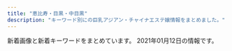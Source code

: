 ```yaml
---
title: "恵比寿・目黒・中目黒"
description: "キーワード別にの巨乳アジアン・チャイナエステ嬢情報をまとめました。"
---
```


新着画像と新着キーワードをまとめています。
2021年01月12日の情報です。

<DmmAffiliateIns />
<KeywordTable
  shops={
    [
    {
        "keywords": {
            "D": 5,
            "88": 1,
            "85": 1,
            "C": 1,
            "87": 4
        },
        "url": "http://nakamegurofun.com/",
        "name": "Flower \uff5e\u30d5\u30e9\u30ef\u30fc\uff5e",
        "station": "\u4e2d\u76ee\u9ed2\u99c5\u897f\u53e3",
        "img_links": [
            "http://nakamegurofun.com/images/shop/shop02.jpg",
            "http://nakamegurofun.com/files/002fa9d.jpg",
            "http://nakamegurofun.com/files/006-030964.jpg",
            "http://nakamegurofun.com/files/0034f22.jpg",
            "http://nakamegurofun.com/files/002-030964.jpg",
            "http://nakamegurofun.com/files/0070964.jpg",
            "http://nakamegurofun.com/files/0054f22.jpg",
            "http://nakamegurofun.com/files/007-020964.jpg",
            "http://nakamegurofun.com/files/005fa9d.jpg",
            "http://nakamegurofun.com/files/002-020964.jpg",
            "http://nakamegurofun.com/files/005-020964.jpg",
            "http://nakamegurofun.com/files/006fa9d.jpg",
            "http://nakamegurofun.com/images/s3.jpg",
            "http://nakamegurofun.com/images/zi_massage.png",
            "http://nakamegurofun.com/files/005-030964.jpg",
            "http://nakamegurofun.com/images/s5.jpg",
            "http://nakamegurofun.com/images/infotiao1.jpg",
            "http://nakamegurofun.com/images/shop/shop03.jpg",
            "http://nakamegurofun.com/files/003-020964.jpg",
            "http://nakamegurofun.com/images/main_top.png",
            "http://nakamegurofun.com/files/007fa9d.jpg",
            "http://nakamegurofun.com/files/0050964.jpg",
            "http://nakamegurofun.com/images/shop/shop01.jpg",
            "http://nakamegurofun.com/images/s2.jpg",
            "http://nakamegurofun.com/images/tel.png",
            "http://nakamegurofun.com/images/shop/shop04.jpg",
            "http://nakamegurofun.com/files/0074f22.jpg",
            "http://nakamegurofun.com/files/003-030964.jpg",
            "http://nakamegurofun.com/files/008-030964.jpg",
            "http://nakamegurofun.com/files/0024f22.jpg",
            "http://nakamegurofun.com/images/service91a6.png",
            "http://nakamegurofun.com/images/s1.jpg",
            "http://nakamegurofun.com/files/0030964.jpg",
            "http://nakamegurofun.com/images/zi_staff.png",
            "http://nakamegurofun.com/images/xian.png",
            "http://nakamegurofun.com/files/003fa9d.jpg",
            "http://nakamegurofun.com/files/007-030964.jpg",
            "http://nakamegurofun.com/files/0020964.jpg",
            "http://nakamegurofun.com/images/main_bottom.png",
            "http://nakamegurofun.com/images/s4.jpg",
            "http://nakamegurofun.com/files/0060964.jpg",
            "http://nakamegurofun.com/files/0084f22.jpg",
            "http://nakamegurofun.com/files/008fa9d.jpg",
            "http://nakamegurofun.com/files/008-020964.jpg",
            "http://nakamegurofun.com/files/006-020964.jpg",
            "http://nakamegurofun.com/files/0080964.jpg",
            "http://nakamegurofun.com/files/0064f22.jpg"
        ]
    },
    {
        "station": "JR\u76ee\u9ed2\u99c5\u6771\u53e3",
        "name": "Angel-\u30a8\u30f3\u30b8\u30a7\u30eb-",
        "img_links": [
            "http://angel.jpn.cm/photos/sites/3/2019/12/2019122718552430.jpg",
            "http://angel.jpn.cm/photos/sites/3/2016/08/staff28a.jpg",
            "http://angel.jpn.cm/photos/sites/3/2018/06/2018062105525655.jpg",
            "http://angel.jpn.cm/photos/sites/3/2016/08/staff8.jpg",
            "http://angel.jpn.cm/images/room2.jpg",
            "http://angel.jpn.cm/photos/sites/3/2017/03/2.jpg",
            "http://angel.jpn.cm/images/girl-z1.jpg",
            "http://angel.jpn.cm/photos/sites/3/2017/04/1.jpg",
            "http://angel.jpn.cm/images/room5.jpg",
            "http://angel.jpn.cm/photos/sites/3/2016/08/staff38.jpg",
            "http://angel.jpn.cm/photos/sites/3/2016/08/staff24.jpg",
            "http://angel.jpn.cm/photos/sites/3/2016/08/staff3.jpg",
            "http://angel.jpn.cm/photos/sites/3/2016/08/staff29a.jpg",
            "http://angel.jpn.cm/photos/sites/3/2016/08/staff37.jpg",
            "http://angel.jpn.cm/photos/sites/3/2016/08/staff7a.jpg",
            "http://angel.jpn.cm/photos/sites/3/2016/09/staff40a.jpg",
            "http://angel.jpn.cm/photos/sites/3/2017/01/1.jpg",
            "http://cdn.dino-es.com/images/logo/150x40DinoEs.png",
            "http://angel.jpn.cm/images/top01.jpg",
            "http://angel.jpn.cm/photos/sites/3/2020/09/2020092511154515.jpg",
            "http://angel.jpn.cm/images/girl-z2.jpg",
            "http://angel.jpn.cm/images/s_staff.png",
            "http://angel.jpn.cm/images/info.jpg",
            "http://angel.jpn.cm/images/s_link.png",
            "http://angel.jpn.cm/photos/sites/3/2019/06/2019060510404179.jpg",
            "http://angel.jpn.cm/photos/sites/3/2016/08/staff29.jpg",
            "http://angel.jpn.cm/photos/sites/3/2016/08/staff4.jpg",
            "http://angel.jpn.cm/photos/sites/3/2016/08/staff14.jpg",
            "http://angel.jpn.cm/photos/sites/3/2016/08/staff22.jpg",
            "http://angel.jpn.cm/photos/sites/3/2016/08/staff35.jpg",
            "http://angel.jpn.cm/images/top02.jpg",
            "http://angel.jpn.cm/photos/sites/3/2016/09/staff40.jpg",
            "http://angel.jpn.cm/images/s_news.png",
            "http://angel.jpn.cm/photos/sites/3/2016/08/staff21.jpg",
            "http://angel.jpn.cm/photos/sites/3/2016/08/staff23.jpg",
            "http://angel.jpn.cm/photos/sites/3/2017/12/201712270537317.jpg",
            "http://angel.jpn.cm/photos/sites/3/2016/08/staff2.jpg",
            "http://angel.jpn.cm/photos/sites/3/2016/08/staff23a.jpg",
            "http://angel.jpn.cm/photos/sites/3/2016/08/staff21a.jpg",
            "http://angel.jpn.cm/images/room1.jpg",
            "http://angel.jpn.cm/photos/sites/3/2016/08/staff39.jpg",
            "http://angel.jpn.cm/photos/sites/3/2016/08/staff37a.jpg",
            "http://angel.jpn.cm/photos/sites/3/2018/11/201811011331167.jpg",
            "http://angel.jpn.cm/photos/sites/3/2018/09/2018091001155585.jpg",
            "http://angel.jpn.cm/photos/sites/3/2018/06/2018061505064271.jpg",
            "http://angel.jpn.cm/photos/sites/3/2016/08/staff5.jpg",
            "http://angel.jpn.cm/photos/sites/3/2019/07/2019071016030711.jpg",
            "http://angel.jpn.cm/photos/sites/3/2016/08/staff22a.jpg",
            "http://angel.jpn.cm/photos/sites/3/2016/08/staff36h.jpg",
            "http://angel.jpn.cm/photos/sites/3/2019/12/2019122718552413.jpg",
            "http://angel.jpn.cm/photos/sites/3/2016/08/staff7.jpg",
            "http://angel.jpn.cm/photos/sites/3/2016/08/staff36g.jpg",
            "http://angel.jpn.cm/photos/sites/3/2016/08/staff28.jpg",
            "http://angel.jpn.cm/photos/sites/3/2016/10/staff41.jpg",
            "http://angel.jpn.cm/photos/sites/3/2016/08/staff24a.jpg",
            "http://angel.jpn.cm/images/room6.jpg",
            "http://angel.jpn.cm/photos/sites/3/2016/08/staff39a.jpg",
            "http://angel.jpn.cm/images/s_mobile.png",
            "http://angel.jpn.cm/photos/sites/3/2016/10/staff01.jpg",
            "http://angel.jpn.cm/images/nbj3.jpg",
            "http://angel.jpn.cm/photos/sites/3/2019/12/2019122718552333.jpg",
            "http://angel.jpn.cm/photos/sites/3/2019/06/201906051042276.jpg",
            "http://angel.jpn.cm/photos/sites/3/2018/06/2018061505064251.jpg",
            "http://angel.jpn.cm/photos/sites/3/2017/11/2017112010234266.jpg",
            "http://angel.jpn.cm/photos/sites/3/2016/08/staff4a.jpg",
            "http://angel.jpn.cm/photos/sites/3/2019/11/201911181407260.jpg",
            "http://angel.jpn.cm/images/room4.jpg",
            "http://angel.jpn.cm/photos/sites/3/2017/05/8.jpg",
            "http://angel.jpn.cm/photos/sites/3/2016/08/staff25.jpg",
            "http://angel.jpn.cm/photos/sites/3/2020/06/2020061515170635.jpg",
            "http://angel.jpn.cm/photos/sites/3/2018/06/2018061601280885.jpg",
            "http://angel.jpn.cm/images/mobile.jpg",
            "http://angel.jpn.cm/photos/sites/3/2017/11/201711280608539.jpg",
            "http://angel.jpn.cm/photos/sites/3/2019/10/2019100910242499.jpg",
            "http://angel.jpn.cm/photos/sites/3/2016/09/72670992207769698.jpg",
            "http://angel.jpn.cm/images/s_pick.png",
            "http://angel.jpn.cm/photos/sites/3/2016/08/staff11.jpg",
            "http://angel.jpn.cm/photos/sites/3/2017/12/2017122705371661.jpg",
            "http://angel.jpn.cm/photos/sites/3/2019/07/2019071213431954.jpg",
            "http://angel.jpn.cm/photos/sites/3/2019/11/2019111814073465.jpg",
            "http://angel.jpn.cm/images/room7.jpg",
            "http://angel.jpn.cm/images/room3.jpg"
        ],
        "keywords": {
            "88": 1,
            "85": 5,
            "C": 40,
            "F": 1,
            "E": 3,
            "86": 10,
            "84": 2,
            "87": 3,
            "89": 3,
            "D": 28
        },
        "url": "http://angel.jpn.cm/"
    },
    {
        "img_links": [
            "http://fiji-resort.ests.jp/photos/sites/30/2019/11/2019110909384037.jpg",
            "http://fiji-resort.ests.jp/images/access06.jpg",
            "http://fiji-resort.ests.jp/images/s_link.png",
            "http://fiji-resort.ests.jp/images/access04.jpg",
            "http://fiji-resort.ests.jp/photos/sites/30/2019/09/2019092914334514.jpg",
            "http://fiji-resort.ests.jp/images/top.png",
            "http://fiji-resort.ests.jp/photos/sites/30/2020/02/2020022116402274.jpg",
            "http://fiji-resort.ests.jp/images/access02.jpg",
            "http://fiji-resort.ests.jp/photos/sites/30/2019/05/2019050215480157.jpg",
            "http://fiji-resort.ests.jp/photos/sites/30/2019/03/2019031518525662.jpg",
            "http://fiji-resort.ests.jp/photos/sites/30/2018/11/2018110510493920.jpg",
            "http://fiji-resort.ests.jp/images/line.png",
            "http://fiji-resort.ests.jp/photos/sites/30/2019/12/2019121110440091.jpg",
            "http://fiji-resort.ests.jp/photos/sites/30/2018/06/2018061511340989.jpg",
            "http://fiji-resort.ests.jp/images/s_staff.png",
            "http://fiji-resort.ests.jp/photos/sites/30/2019/03/2019033011081995.jpg",
            "http://fiji-resort.ests.jp/images/access01.jpg",
            "http://fiji-resort.ests.jp/photos/sites/30/2019/04/2019042017525677.jpg",
            "http://fiji-resort.ests.jp/photos/sites/30/2019/03/2019033011105316.jpg",
            "http://fiji-resort.ests.jp/images/access03.jpg",
            "http://fiji-resort.ests.jp/images/topics_bj3.png",
            "http://fiji-resort.ests.jp/photos/sites/30/2019/05/2019050215480138.jpg",
            "http://fiji-resort.ests.jp/photos/sites/30/2018/09/2018091301234543.jpg",
            "http://fiji-resort.ests.jp/photos/sites/30/2018/11/2018110510493422.jpg",
            "http://fiji-resort.ests.jp/photos/sites/30/2019/05/2019050215480292.jpg",
            "http://fiji-resort.ests.jp/images/s_topics.png",
            "http://fiji-resort.ests.jp/images/access05.jpg",
            "http://fiji-resort.ests.jp/images/mobile.png",
            "http://fiji-resort.ests.jp/images/end.png",
            "http://fiji-resort.ests.jp/photos/sites/30/2018/09/2018091916161390.jpg",
            "http://fiji-resort.ests.jp/photos/sites/30/2019/06/2019060610451514.jpg",
            "http://fiji-resort.ests.jp/photos/sites/30/2019/06/2019061411123068.jpg"
        ],
        "name": "\u30d5\u30a3\u30b8\u30fc\u30ea\u30be\u30fc\u30c8",
        "url": "http://fiji-resort.ests.jp/",
        "keywords": {
            "E": 57,
            "82": 18,
            "D": 141,
            "85": 123,
            "87": 78,
            "86": 60,
            "83": 39,
            "C": 138,
            "89": 18
        },
        "station": "\u4e2d\u76ee\u9ed2\u99c5\u897f\u53e3"
    },
    {
        "img_links": [
            "http://onlyone.tyo.cm/photos/sites/5/2019/07/2019071716092046.jpg",
            "http://onlyone.tyo.cm/photos/sites/5/2019/11/2019110105152849.jpg",
            "http://onlyone.tyo.cm/images/s_link.png",
            "http://onlyone.tyo.cm/photos/sites/5/2019/07/201907171609201.jpg",
            "http://onlyone.tyo.cm/images/acc2.jpg",
            "http://onlyone.tyo.cm/images/s_staff.png",
            "http://onlyone.tyo.cm/photos/sites/5/2020/09/2020092218541894.jpg",
            "http://onlyone.tyo.cm/images/room3.jpg",
            "http://onlyone.tyo.cm/photos/sites/5/2020/01/2020011412572423.jpg",
            "http://onlyone.tyo.cm/photos/sites/5/2019/12/2019120510353312.jpg",
            "http://onlyone.tyo.cm/photos/sites/5/2018/08/2018082407542866.jpg",
            "http://onlyone.tyo.cm/photos/sites/5/2020/06/2020060815500896.jpg",
            "http://onlyone.tyo.cm/images/line.jpg",
            "http://onlyone.tyo.cm/photos/sites/5/2017/11/2017112708111797.jpg",
            "http://onlyone.tyo.cm/photos/sites/5/2018/10/201810181432433.jpg",
            "http://onlyone.tyo.cm/photos/sites/5/2020/05/2020051419324761.jpg",
            "http://onlyone.tyo.cm/photos/sites/5/2020/07/2020070217061815.jpg",
            "http://onlyone.tyo.cm/photos/sites/5/2020/09/2020092510523998.jpg",
            "http://onlyone.tyo.cm/photos/sites/5/2020/09/2020092617301564.jpg",
            "http://onlyone.tyo.cm/photos/sites/5/2019/07/2019070711031982.jpg",
            "http://onlyone.tyo.cm/photos/sites/5/2020/02/2020022610121615.jpg",
            "http://onlyone.tyo.cm/photos/sites/5/2018/03/2018031607430562.jpg",
            "http://onlyone.tyo.cm/photos/sites/5/2019/11/2019112117013754.jpg",
            "http://onlyone.tyo.cm/images/top.png",
            "http://onlyone.tyo.cm/photos/sites/5/2018/07/2018071709241386.jpg",
            "http://onlyone.tyo.cm/photos/sites/5/2019/12/2019121715483135.jpg",
            "http://onlyone.tyo.cm/photos/sites/5/2018/09/2018092710191274.jpg",
            "http://onlyone.tyo.cm/photos/sites/5/2019/07/2019070616424775.jpg",
            "http://onlyone.tyo.cm/images/acc1.jpg",
            "http://onlyone.tyo.cm/images/room4.jpg",
            "http://onlyone.tyo.cm/photos/sites/5/2020/09/2020092510523723.jpg",
            "http://onlyone.tyo.cm/images/room1.jpg",
            "http://onlyone.tyo.cm/photos/sites/5/2020/09/2020090210405221.jpg",
            "http://onlyone.tyo.cm/photos/sites/5/2018/06/2018062904050630.jpg",
            "http://onlyone.tyo.cm/photos/sites/5/2020/03/2020031716151746.jpg",
            "http://onlyone.tyo.cm/photos/sites/5/2019/05/2019050915292562.jpg",
            "http://onlyone.tyo.cm/photos/sites/5/2019/11/2019110105153240.jpg",
            "http://onlyone.tyo.cm/photos/sites/5/2019/02/2019022310334774.jpg",
            "http://onlyone.tyo.cm/photos/sites/5/2018/11/2018110713255310.jpg",
            "http://onlyone.tyo.cm/images/acc4.jpg",
            "http://onlyone.tyo.cm/photos/sites/5/2019/08/2019080815010066.jpg",
            "http://onlyone.tyo.cm/images/new.jpg",
            "http://onlyone.tyo.cm/photos/sites/5/2020/01/2020011413500417.jpg",
            "http://onlyone.tyo.cm/photos/sites/5/2019/01/2019011814353078.jpg",
            "http://onlyone.tyo.cm/photos/sites/5/2020/01/2020011413501066.jpg",
            "http://onlyone.tyo.cm/photos/sites/5/2019/08/2019082610481667.jpg",
            "http://onlyone.tyo.cm/photos/sites/5/2020/07/2020070215334437.jpg",
            "http://onlyone.tyo.cm/photos/sites/5/2019/06/2019060510384975.jpg",
            "http://onlyone.tyo.cm/photos/sites/5/2019/06/2019060510472559.jpg",
            "http://onlyone.tyo.cm/photos/sites/5/2019/05/2019052911352557.jpg",
            "http://onlyone.tyo.cm/photos/sites/5/2020/09/2020092510524025.jpg",
            "http://onlyone.tyo.cm/photos/sites/5/2018/11/2018112110301745.jpg",
            "http://onlyone.tyo.cm/photos/sites/5/2019/03/2019030418403098.jpg",
            "http://onlyone.tyo.cm/images/room2.jpg",
            "http://onlyone.tyo.cm/photos/sites/5/2019/01/2019013017371133.jpg",
            "http://onlyone.tyo.cm/photos/sites/5/2018/08/2018080308152252.jpg",
            "http://onlyone.tyo.cm/images/acc3.jpg",
            "http://onlyone.tyo.cm/photos/sites/5/2019/02/2019022310345266.jpg"
        ],
        "station": "JR\u76ee\u9ed2\u99c5\u897f\u53e3",
        "url": "http://onlyone.tyo.cm/",
        "keywords": {
            "88": 3,
            "84": 1,
            "E": 2,
            "87": 6,
            "F": 1,
            "D": 26,
            "86": 12,
            "85": 7,
            "C": 4,
            "83": 2
        },
        "name": "OnlyOne"
    },
    {
        "url": "http://relacute.tyo.cm/",
        "keywords": {
            "C": 25,
            "87": 1,
            "D": 9
        },
        "station": "JR\u76ee\u9ed2\u99c5\u6771\u53e3",
        "img_links": [
            "http://relacute.tyo.cm/photos/sites/42/2016/11/staff7.jpg",
            "http://relacute.tyo.cm/images/link1.jpg",
            "http://relacute.tyo.cm/images/mobile.png",
            "http://relacute.tyo.cm/images/newface1.jpg",
            "http://relacute.tyo.cm/photos/sites/42/2019/02/2019021216200689.jpg",
            "http://relacute.tyo.cm/photos/sites/42/2017/04/411443062809353899.jpg",
            "http://relacute.tyo.cm/images/staff01.jpg",
            "http://relacute.tyo.cm/images/top1.jpg",
            "http://relacute.tyo.cm/photos/sites/42/2016/11/staff1.jpg",
            "http://relacute.tyo.cm/photos/sites/42/2016/11/5.jpg",
            "http://relacute.tyo.cm/images/top.jpg",
            "http://relacute.tyo.cm/photos/sites/42/2017/06/18.jpg",
            "http://relacute.tyo.cm/photos/sites/42/2016/11/staff6.jpg",
            "http://relacute.tyo.cm/images/s_news.jpg",
            "http://relacute.tyo.cm/photos/sites/42/2019/02/201902121620011.jpg",
            "http://relacute.tyo.cm/photos/sites/42/2017/04/2.jpg",
            "http://relacute.tyo.cm/images/girl-z1.jpg",
            "http://relacute.tyo.cm/images/girl-z2.jpg",
            "http://relacute.tyo.cm/photos/sites/42/2017/05/16.jpg"
        ],
        "name": "RelaCute \u30ea\u30e9\u30ad\u30e5\u30fc\u30c8"
    },
    {
        "img_links": [
            "http://kaizokusen.jpn.mn/photos/sites/31/2020/03/2020031402334084.jpg",
            "http://kaizokusen.jpn.mn/photos/sites/31/2019/06/2019060402255852.jpg",
            "http://kaizokusen.jpn.mn/photos/sites/31/2019/12/2019121904244431.jpg",
            "http://kaizokusen.jpn.mn/photos/sites/31/2019/02/2019021410470448.jpg",
            "http://kaizokusen.jpn.mn/photos/sites/31/2019/02/2019022801560094.jpg",
            "http://kaizokusen.jpn.mn/photos/sites/31/2020/02/202002070127147.jpg",
            "http://kaizokusen.jpn.mn/photos/sites/31/2019/03/2019032710574970.jpg",
            "http://kaizokusen.jpn.mn/images/end.png",
            "http://kaizokusen.jpn.mn/photos/sites/31/2020/08/2020082411195272.jpg",
            "http://kaizokusen.jpn.mn/images/headline.jpg",
            "http://kaizokusen.jpn.mn/images/news_bj1.jpg",
            "http://kaizokusen.jpn.mn/photos/sites/31/2020/06/2020060409294464.jpg",
            "http://kaizokusen.jpn.mn/photos/sites/31/2019/05/2019051702252726.jpg",
            "http://kaizokusen.jpn.mn/photos/sites/31/2020/03/2020030801205388.jpg",
            "http://kaizokusen.jpn.mn/photos/sites/31/2019/11/2019112102290816.jpg",
            "http://kaizokusen.jpn.mn/photos/sites/31/2019/12/201912200917482.jpg",
            "http://kaizokusen.jpn.mn/photos/sites/31/2020/02/2020022107354732.jpg",
            "http://kaizokusen.jpn.mn/photos/sites/31/2019/04/2019040301572848.jpg",
            "http://kaizokusen.jpn.mn/images/mobile.jpg",
            "http://kaizokusen.jpn.mn/photos/sites/31/2019/11/2019111410352979.jpg",
            "http://kaizokusen.jpn.mn/images/news03.jpg",
            "http://kaizokusen.jpn.mn/photos/sites/31/2019/01/2019012803255272.jpg",
            "http://kaizokusen.jpn.mn/photos/sites/31/2019/06/2019060402255271.jpg",
            "http://kaizokusen.jpn.mn/images/s_news.jpg",
            "http://kaizokusen.jpn.mn/photos/sites/31/2020/01/2020011609085443.jpg",
            "http://kaizokusen.jpn.mn/photos/sites/31/2020/06/2020061302013959.jpg",
            "http://kaizokusen.jpn.mn/photos/sites/31/2019/12/2019122806012497.jpg",
            "http://kaizokusen.jpn.mn/photos/sites/31/2019/01/201901130238317.jpg",
            "http://kaizokusen.jpn.mn/photos/sites/31/2020/12/2020120801390122.jpg",
            "http://kaizokusen.jpn.mn/photos/sites/31/2019/03/2019032601332117.jpg",
            "http://kaizokusen.jpn.mn/photos/sites/31/2019/01/2019010309225534.jpg",
            "http://kaizokusen.jpn.mn/photos/sites/31/2020/06/2020062208015349.jpg",
            "http://kaizokusen.jpn.mn/images/top.jpg",
            "http://kaizokusen.jpn.mn/photos/sites/31/2018/12/2018122706404758.jpg",
            "http://kaizokusen.jpn.mn/images/s_pick.png",
            "http://kaizokusen.jpn.mn/photos/sites/31/2019/06/2019061406003081.jpg",
            "http://kaizokusen.jpn.mn/photos/sites/31/2020/05/2020051510144982.jpg",
            "http://kaizokusen.jpn.mn/photos/sites/31/2019/09/2019092905302643.jpg",
            "http://kaizokusen.jpn.mn/images/news_bj3.jpg",
            "http://kaizokusen.jpn.mn/photos/sites/31/2020/08/2020080301195061.jpg",
            "http://kaizokusen.jpn.mn/photos/sites/31/2020/04/2020042207290081.jpg",
            "http://kaizokusen.jpn.mn/photos/sites/31/2020/01/2020010602051995.jpg",
            "http://kaizokusen.jpn.mn/photos/sites/31/2019/11/2019111401215721.jpg",
            "http://kaizokusen.jpn.mn/photos/sites/31/2019/09/2019091102140786.jpg",
            "http://kaizokusen.jpn.mn/images/s_contact.jpg",
            "http://kaizokusen.jpn.mn/images/news04.jpg",
            "http://kaizokusen.jpn.mn/photos/sites/31/2018/12/2018121710580889.jpg",
            "http://kaizokusen.jpn.mn/photos/sites/31/2018/07/2018070912312985.jpg",
            "http://kaizokusen.jpn.mn/images/s_staff.png",
            "http://kaizokusen.jpn.mn/photos/sites/31/2020/06/2020061305220545.jpg",
            "http://kaizokusen.jpn.mn/images/s_link.png",
            "http://kaizokusen.jpn.mn/photos/sites/31/2020/11/2020112103070699.jpg"
        ],
        "name": "\u6d77\u8cca\u8239",
        "url": "http://kaizokusen.jpn.mn/",
        "keywords": {
            "87": 34,
            "85": 27,
            "88": 10,
            "D": 72,
            "86": 24,
            "C": 45,
            "83": 8,
            "E": 29,
            "84": 2
        },
        "station": "\u4e2d\u76ee\u9ed2\u99c5\u5357\u6539\u672d\u897f\u53e3"
    },
    {
        "keywords": {
            "86": 10,
            "93": 1,
            "F": 1,
            "C": 7,
            "E": 3,
            "D": 21,
            "87": 4,
            "83": 7,
            "82": 2,
            "89": 1,
            "G": 1,
            "85": 8
        },
        "name": "Victoria\u30fb\u30d3\u30af\u30c8\u30ea\u30a2",
        "url": "http://victoria.tyo.cm/",
        "img_links": [
            "http://victoria.tyo.cm/photos/sites/13/2020/02/2020021307433041.jpg",
            "http://victoria.tyo.cm/photos/sites/13/2019/07/2019070206503156.jpg",
            "http://victoria.tyo.cm/photos/sites/13/2019/01/2019011103510521.jpg",
            "http://victoria.tyo.cm/photos/sites/13/2019/10/2019100904083557.jpg",
            "http://victoria.tyo.cm/photos/sites/13/2018/12/2018122701570616.jpg",
            "http://victoria.tyo.cm/images/pick.jpg",
            "http://victoria.tyo.cm/photos/sites/13/2019/01/2019010506293526.jpg",
            "http://victoria.tyo.cm/photos/sites/13/2019/06/2019061005275095.jpg",
            "https://www.a-side.com/ad/koko/include/banner/koko_125x125.png",
            "http://victoria.tyo.cm/photos/sites/13/2019/12/2019120106181894.jpg",
            "http://victoria.tyo.cm/photos/sites/13/2019/02/2019021206543056.jpg",
            "http://victoria.tyo.cm/photos/sites/13/2018/12/2018121502493847.jpg",
            "http://victoria.tyo.cm/photos/sites/13/2020/03/2020031904101259.jpg",
            "http://victoria.tyo.cm/photos/sites/13/2019/04/2019041807165826.jpg",
            "http://victoria.tyo.cm/images/room3.jpg",
            "http://victoria.tyo.cm/images/news.jpg",
            "http://victoria.tyo.cm/photos/sites/13/2020/01/2020012005552622.jpg",
            "http://victoria.tyo.cm/photos/sites/13/2020/01/2020012005552181.jpg",
            "http://victoria.tyo.cm/photos/sites/13/2018/12/2018122904422525.jpg",
            "http://victoria.tyo.cm/photos/sites/13/2019/12/2019120904521737.jpg",
            "http://victoria.tyo.cm/photos/sites/13/2020/01/2020011104241542.jpg",
            "http://victoria.tyo.cm/images/room4.jpg",
            "http://victoria.tyo.cm/photos/sites/13/2019/12/2019120904521188.jpg",
            "http://victoria.tyo.cm/photos/sites/13/2018/12/2018122701570643.jpg",
            "http://victoria.tyo.cm/photos/sites/13/2018/12/2018121502493814.jpg",
            "http://victoria.tyo.cm/photos/sites/13/2018/12/2018121502493879.jpg",
            "http://victoria.tyo.cm/photos/sites/13/2019/02/2019021407162693.jpg",
            "http://victoria.tyo.cm/photos/sites/13/2020/01/2020011205500461.jpg",
            "http://victoria.tyo.cm/images/top.jpg",
            "http://victoria.tyo.cm/photos/sites/13/2020/10/2020100803550565.jpg",
            "http://victoria.tyo.cm/photos/sites/13/2020/02/2020020104570910.jpg",
            "http://victoria.tyo.cm/images/s_staff.png",
            "http://victoria.tyo.cm/photos/sites/13/2019/01/2019012509534353.jpg",
            "http://victoria.tyo.cm/images/face.jpg",
            "http://victoria.tyo.cm/photos/sites/13/2019/10/2019100904082968.jpg",
            "http://victoria.tyo.cm/photos/sites/13/2019/08/2019080607062415.jpg",
            "http://victoria.tyo.cm/images/room2.jpg",
            "http://victoria.tyo.cm/images/room1.jpg",
            "http://victoria.tyo.cm/photos/sites/13/2019/10/2019101403232834.jpg",
            "http://victoria.tyo.cm/photos/sites/13/2019/12/2019120406433710.jpg",
            "http://victoria.tyo.cm/photos/sites/13/2019/04/2019040304024424.jpg",
            "http://victoria.tyo.cm/photos/sites/13/2018/12/2018121502493953.jpg",
            "http://victoria.tyo.cm/photos/sites/13/2019/01/2019012108071242.jpg",
            "http://victoria.tyo.cm/photos/sites/13/2020/02/202002030340133.jpg",
            "http://victoria.tyo.cm/photos/sites/13/2019/05/201905100639429.jpg",
            "http://victoria.tyo.cm/photos/sites/13/2018/12/2018122904411765.jpg",
            "http://victoria.tyo.cm/photos/sites/13/2019/01/2019012509505197.jpg",
            "http://victoria.tyo.cm/images/mobile.jpg",
            "http://victoria.tyo.cm/photos/sites/13/2019/02/2019022703022355.jpg",
            "http://victoria.tyo.cm/photos/sites/13/2019/01/2019010506292922.jpg"
        ],
        "station": "JR\u76ee\u9ed2\u99c5\u6771\u53e3"
    },
    {
        "name": "\u30cb\u30e3\u30fc\u30cb\u30e3\u30fc",
        "keywords": {},
        "img_links": [
            "http://www.ourstarts.site/templets/default/images/t2.jpg",
            "http://www.ourstarts.site/templets/default/picture/close.png",
            "http://www.ourstarts.site/templets/default/images/t3.jpg",
            "http://www.ourstarts.site/uploads/180917/1-1P91G6122J28.jpg",
            "http://www.ourstarts.site/uploads/200729/1-200H9140K5J4.jpg",
            "http://www.ourstarts.site/templets/default/picture/staff.png",
            "http://www.ourstarts.site/templets/default/picture/head_tell.png",
            "http://www.ourstarts.site/templets/default/picture/right.png",
            "http://www.ourstarts.site/templets/default/picture/tel_contact.png",
            "http://www.ourstarts.site/templets/default/picture/news.png",
            "http://www.ourstarts.site/uploads/allimg/200729/1-200H9141213.jpg",
            "http://www.ourstarts.site/uploads/allimg/200729/1-200H9141912.jpg",
            "http://www.ourstarts.site/templets/default/images/t1.jpg",
            "http://www.ourstarts.site/templets/default/picture/timg (1).png",
            "http://www.ourstarts.site/uploads/200729/1-200H9141612609.jpg",
            "http://www.ourstarts.site/uploads/allimg/200729/1-200H9141229.jpg",
            "http://www.ourstarts.site/templets/default/picture/foot_tel.png",
            "http://www.ourstarts.site/uploads/200729/1-200H9140Q13E.jpg"
        ],
        "url": "http://www.ourstarts.site/",
        "station": "JR\u6075\u6bd4\u5bff\u99c5\u897f\u53e3"
    },
    {
        "station": "JR\u76ee\u9ed2\u99c5\u6771\u53e3",
        "img_links": [
            "http://meguro-babel.com/girl/15.jpg",
            "http://meguro-babel.com/girl/7.jpg",
            "http://meguro-babel.com/topics/img/142-1.jpg",
            "http://meguro-babel.com/girl/5.jpg",
            "http://meguro-babel.com/girl/3.jpg",
            "http://meguro-babel.com/girl/21.jpg",
            "http://meguro-babel.com/images/qr.jpg",
            "http://meguro-babel.com/images/img_1.jpg",
            "http://meguro-babel.com/girl/9.jpg",
            "http://meguro-babel.com/girl/10.jpg",
            "http://meguro-babel.com/girl/8.jpg",
            "http://meguro-babel.com/girl/1.jpg",
            "http://meguro-babel.com/topics/img/150-1.jpg",
            "http://meguro-babel.com/images/room/photo03.jpg",
            "http://meguro-babel.com/girl/24.jpg",
            "http://meguro-babel.com/images/room/photo02.jpg",
            "http://meguro-babel.com/girl/6.jpg",
            "http://meguro-babel.com/topics/img/146-1.jpg",
            "http://meguro-babel.com/girl/19.jpg",
            "http://meguro-babel.com/girl/11.jpg",
            "http://meguro-babel.com/topics/img/149-1.jpg",
            "http://meguro-babel.com/images/room/photo04.jpg",
            "http://meguro-babel.com/girl/4.jpg",
            "http://meguro-babel.com/images/room/photo01.jpg",
            "http://meguro-babel.com/topics/img/145-1.jpg",
            "http://meguro-babel.com/topics/img/129-1.jpg",
            "http://meguro-babel.com/images/topimg4.jpg"
        ],
        "keywords": {},
        "name": "\u30d0\u30d9\u30eb",
        "url": "http://meguro-babel.com/"
    },
    {
        "keywords": {
            "D": 35,
            "89": 7,
            "85": 14,
            "86": 14,
            "E": 7,
            "84": 7
        },
        "name": "\u3075\u308f\u3075\u308f\u5929\u4f7f",
        "station": "JR\u6075\u6bd4\u5bff\u99c5\u897f\u53e3",
        "url": "https://fuwatenshi.tyo.cm/",
        "img_links": [
            "https://fuwatenshi.tyo.cm/photos/sites/71/2020/11/2020111008511341.jpg",
            "https://fuwatenshi.tyo.cm/images/s_service.png",
            "https://fuwatenshi.tyo.cm/images/s_staff.png",
            "https://fuwatenshi.tyo.cm/images/s_pick.jpg",
            "https://fuwatenshi.tyo.cm/photos/sites/71/2021/01/2021010907290646.jpg",
            "https://fuwatenshi.tyo.cm/images/s_news.jpg",
            "https://fuwatenshi.tyo.cm/images/room4.jpg",
            "https://fuwatenshi.tyo.cm/images/info.jpg",
            "https://fuwatenshi.tyo.cm/photos/sites/71/2020/11/2020112701383631.jpg",
            "https://fuwatenshi.tyo.cm/images/service2.jpg",
            "https://fuwatenshi.tyo.cm/photos/sites/71/2020/12/2020120109025939.jpg",
            "https://fuwatenshi.tyo.cm/images/service3.jpg",
            "https://fuwatenshi.tyo.cm/photos/sites/71/2020/12/2020120109025928.jpg",
            "https://fuwatenshi.tyo.cm/images/top.jpg",
            "https://fuwatenshi.tyo.cm/images/room2.jpg",
            "https://fuwatenshi.tyo.cm/images/service4.jpg",
            "https://fuwatenshi.tyo.cm/images/room3.jpg",
            "https://fuwatenshi.tyo.cm/photos/sites/71/2021/01/2021011009194573.jpg",
            "https://fuwatenshi.tyo.cm/photos/sites/71/2020/12/2020120805180429.jpg",
            "https://fuwatenshi.tyo.cm/photos/sites/71/2020/11/2020111008511286.jpg",
            "https://fuwatenshi.tyo.cm/photos/sites/71/2020/12/2020120109030359.jpg",
            "https://fuwatenshi.tyo.cm/images/room6.jpg",
            "https://fuwatenshi.tyo.cm/images/service1.jpg",
            "https://fuwatenshi.tyo.cm/images/room1.jpg",
            "https://fuwatenshi.tyo.cm/images/mobile.jpg",
            "https://fuwatenshi.tyo.cm/photos/sites/71/2021/01/2021010907195524.jpg",
            "https://fuwatenshi.tyo.cm/photos/sites/71/2020/12/202012010903004.jpg"
        ]
    },
    {
        "name": "\u91d1\u306e\u6708",
        "keywords": {},
        "station": "JR\u76ee\u9ed2\u99c5\u6771\u53e3",
        "img_links": [
            "http://kintsuki.este88.com/images/r01.jpg",
            "http://kintsuki.este88.com/images/r04.jpg",
            "http://kintsuki.este88.com/gals/koyuki1.jpg",
            "http://kintsuki.este88.com/gals/kana1.jpg",
            "http://kintsuki.este88.com/images/ph1.jpg",
            "http://kintsuki.este88.com/gals/rina1.jpg",
            "http://kintsuki.este88.com/gals/kixyoko1.jpg",
            "http://kintsuki.este88.com/gals/rei1.jpg",
            "http://kintsuki.este88.com/gals/yuyu1.jpg",
            "http://kintsuki.este88.com/gals/mika1.jpg",
            "http://kintsuki.este88.com/gals/kaori1.jpg",
            "http://kintsuki.este88.com/gals/momo1.jpg",
            "http://kintsuki.este88.com/images/r02.jpg"
        ],
        "url": "http://kintsuki.este88.com/"
    },
    {
        "img_links": [
            "http://bimajo-massage.work/sp/img/time.jpg",
            "http://bimajo-massage.work/sp/img/t-o.jpg",
            "http://bimajo-massage.work/img/body-.png",
            "http://bimajo-massage.work/img/st5.jpg",
            "http://bimajo-massage.work/img/sta6.jpg",
            "http://bimajo-massage.work/sp/img/t-s.jpg",
            "http://bimajo-massage.work/img/sta5.jpg",
            "http://bimajo-massage.work/img/xmas.png",
            "http://bimajo-massage.work/sp/img/t-t.jpg",
            "http://bimajo-massage.work/img/st6.jpg",
            "http://bimajo-massage.work/sp/img/pic.jpg",
            "http://bimajo-massage.work/sp/img/acc1.jpg",
            "http://bimajo-massage.work/sp/img/p-7.jpg",
            "http://bimajo-massage.work/sp/img/st8.jpg",
            "http://bimajo-massage.work/img/bottom.png",
            "http://bimajo-massage.work/img/sta8.jpg",
            "http://bimajo-massage.work/sp/img/add.jpg",
            "http://bimajo-massage.work/sp/img/botton.jpg",
            "http://bimajo-massage.work/sp/img/st6.jpg",
            "http://bimajo-massage.work/sp/img/cam.jpg",
            "http://bimajo-massage.work/sp/img/st7.jpg",
            "http://bimajo-massage.work/img/st7.jpg",
            "http://bimajo-massage.work/sp/img/acc2.jpg",
            "http://bimajo-massage.work/sp/img/pc.jpg",
            "http://bimajo-massage.work/sp/img/sys.jpg",
            "http://bimajo-massage.work/sp/img/tit.jpg",
            "http://bimajo-massage.work/sp/img/st5.jpg",
            "http://bimajo-massage.work/img/sta7.jpg",
            "http://bimajo-massage.work/img/st8.jpg",
            "http://bimajo-massage.work/sp/img/p-6.jpg",
            "http://bimajo-massage.work/img/sta1.jpg",
            "http://bimajo-massage.work/sp/img/info.jpg",
            "http://bimajo-massage.work/sp/img/t-a.jpg",
            "http://bimajo-massage.work/sp/img/st1.jpg",
            "http://bimajo-massage.work/img/acc2.jpg",
            "http://bimajo-massage.work/sp/img/p-8.jpg",
            "http://bimajo-massage.work/img/mo.png",
            "http://bimajo-massage.work/img/acc1.jpg",
            "http://bimajo-massage.work/sp/img/tel.jpg",
            "http://bimajo-massage.work/img/st1.jpg",
            "http://bimajo-massage.work/img/pic.png",
            "http://bimajo-massage.work/sp/img/t-r.jpg"
        ],
        "url": "http://bimajo-massage.work/",
        "name": "\u7f8e\u9b54\u5973",
        "station": "JR\u6075\u6bd4\u5bff\u99c5\u897f\u53e3",
        "keywords": {
            "D": 25,
            "85": 14,
            "C": 14,
            "86": 12,
            "87": 13,
            "E": 12,
            "88": 12
        }
    },
    {
        "station": "\u897f\u5c0f\u5c71\u99c5",
        "img_links": [
            "http://www.oasis.esjoho.com/files/004-02.jpg",
            "http://www.oasis.esjoho.com/files/005-02.jpg",
            "http://www.oasis.esjoho.com/files/001-02.jpg",
            "http://www.oasis.esjoho.com/img/btn_side_mobile.jpg",
            "http://www.oasis.esjoho.com/files/002-02.jpg",
            "http://www.oasis.esjoho.com/files/005.jpg",
            "http://www.oasis.esjoho.com/img/pickup.jpg",
            "http://www.oasis.esjoho.com/img/tel.png",
            "http://www.oasis.esjoho.com/img/ttl_news.png",
            "http://www.oasis.esjoho.com/files/004.jpg",
            "http://www.oasis.esjoho.com/img/goback.jpg",
            "http://www.oasis.esjoho.com/files/001.jpg",
            "http://www.oasis.esjoho.com/files/002.jpg",
            "http://www.oasis.esjoho.com/img/btn_blog.png",
            "http://www.oasis.esjoho.com/img/ttl_info.png"
        ],
        "url": "http://www.oasis.esjoho.com/",
        "name": "\u30aa\u30a2\u30b7\u30b9",
        "keywords": {
            "D": 6,
            "85": 2,
            "C": 14,
            "86": 2,
            "87": 4
        }
    },
    {
        "url": "http://with-you.tyo.cm",
        "name": "With you\u30fb\u30a6\u30a3\u30ba\u30e6\u30fc",
        "img_links": [
            "http://with-you.tyo.cm/photos/sites/6/2020/09/2020092511214697.jpg",
            "http://with-you.tyo.cm/photos/sites/6/2019/11/2019112214503286.jpg",
            "http://with-you.tyo.cm/photos/sites/6/2019/12/2019121017051597.jpg",
            "http://with-you.tyo.cm/photos/sites/6/2019/12/2019121914290846.jpg",
            "http://with-you.tyo.cm/photos/sites/6/2019/11/2019110806175615.jpg",
            "http://with-you.tyo.cm/photos/sites/6/2019/11/2019111915264240.jpg",
            "http://with-you.tyo.cm/photos/sites/6/2019/06/2019060510455732.jpg",
            "http://with-you.tyo.cm/photos/sites/6/2019/11/2019110107573374.jpg",
            "http://with-you.tyo.cm/photos/sites/6/2020/06/2020061515330329.jpg",
            "http://with-you.tyo.cm/photos/sites/6/2019/11/2019112214502832.jpg",
            "http://with-you.tyo.cm/photos/sites/6/2019/11/2019110108001772.jpg",
            "http://with-you.tyo.cm/photos/sites/6/2019/12/2019121017051599.jpg",
            "http://with-you.tyo.cm/images/s_recuit.jpg",
            "http://with-you.tyo.cm/photos/sites/6/2020/03/2020032714542799.jpg",
            "http://with-you.tyo.cm/photos/sites/6/2019/02/2019021816145119.jpg",
            "http://with-you.tyo.cm/photos/sites/6/2019/11/2019112916075124.jpg",
            "http://with-you.tyo.cm/images/s_pick.jpg",
            "http://with-you.tyo.cm/photos/sites/6/2019/11/2019112916075813.jpg",
            "http://with-you.tyo.cm/images/s_staff.jpg",
            "http://with-you.tyo.cm/photos/sites/6/2020/03/2020032714573892.jpg",
            "http://with-you.tyo.cm/photos/sites/6/2019/11/2019110108002447.jpg",
            "http://with-you.tyo.cm/photos/sites/6/2019/02/2019021818404723.jpg",
            "http://with-you.tyo.cm/photos/sites/6/2019/11/2019112517122617.jpg",
            "http://with-you.tyo.cm/images/s_link.jpg",
            "http://with-you.tyo.cm/photos/sites/6/2019/12/2019121914290210.jpg",
            "http://with-you.tyo.cm/photos/sites/6/2019/11/2019110606012817.jpg",
            "http://with-you.tyo.cm/photos/sites/6/2019/11/2019112916080552.jpg",
            "http://with-you.tyo.cm/photos/sites/6/2019/11/2019110806175734.jpg",
            "http://with-you.tyo.cm/photos/sites/6/2019/11/2019111915264046.jpg",
            "http://with-you.tyo.cm/photos/sites/6/2019/02/2019021818395644.jpg",
            "http://with-you.tyo.cm/images/s_news.jpg",
            "http://with-you.tyo.cm/photos/sites/6/2020/06/2020061515324852.jpg",
            "http://with-you.tyo.cm/photos/sites/6/2019/03/2019030615474648.jpg",
            "http://with-you.tyo.cm/images/top.png",
            "http://with-you.tyo.cm/photos/sites/6/2019/11/2019110107572662.jpg",
            "http://with-you.tyo.cm/photos/sites/6/2019/11/2019112517121980.jpg",
            "http://with-you.tyo.cm/photos/sites/6/2019/10/2019102716505281.jpg",
            "http://with-you.tyo.cm/photos/sites/6/2019/02/2019021816155116.jpg",
            "http://with-you.tyo.cm/photos/sites/6/2019/10/2019102716505124.jpg"
        ],
        "keywords": {
            "C": 34,
            "D": 18
        },
        "station": "JR\u76ee\u9ed2\u99c5\u6771\u53e3"
    },
    {
        "keywords": {
            "D": 19,
            "E": 5,
            "86": 17,
            "85": 7,
            "C": 7,
            "83": 7
        },
        "name": "\u30c8\u30f3\u30c8\u30f3",
        "url": "http://hi-msg.com/tonton/",
        "station": "JR\u6075\u6bd4\u5bff\u99c5\u897f\u53e3",
        "img_links": [
            "http://hi-msg.com/tonton/images/sys1.jpg",
            "http://hi-msg.com/tonton/images/an_2_02.jpg",
            "http://hi-msg.com/tonton/images/fbb.jpg",
            "http://hi-msg.com/tonton/images/slider/slide2.png",
            "http://hi-msg.com/tonton/images/r1.jpg",
            "http://hi-msg.com/tonton/images/index_01.jpg",
            "http://hi-msg.com/tonton/images/index-2.jpg",
            "http://hi-msg.com/tonton/images/r4.jpg",
            "http://hi-msg.com/tonton/images/qr.jpg",
            "http://hi-msg.com/tonton/images/an_6_02.jpg",
            "http://hi-msg.com/tonton/images/an_6_01.jpg",
            "http://hi-msg.com/tonton/images/slider/slide3s.png",
            "http://hi-msg.com/tonton/images/an_4_02.jpg",
            "http://hi-msg.com/tonton/images/slider/slide1s.png",
            "http://hi-msg.com/tonton/images/staff_images/st2.jpg",
            "http://hi-msg.com/tonton/images/an_3_01.jpg",
            "http://hi-msg.com/tonton/images/eve1.png",
            "http://hi-msg.com/tonton/images/slider/slide1.png",
            "http://hi-msg.com/tonton/images/slider/slide2s.png",
            "http://hi-msg.com/tonton/images/staff_images/st1.jpg",
            "http://hi-msg.com/tonton/images/an_1_02.jpg",
            "http://hi-msg.com/tonton/images/r3.jpg",
            "http://hi-msg.com/tonton/images/an_3_02.jpg",
            "http://hi-msg.com/tonton/images/an_5_02.jpg",
            "http://hi-msg.com/tonton/images/index-1.jpg",
            "http://hi-msg.com/tonton/images/an_5_01.jpg",
            "http://hi-msg.com/tonton/images/staff_images/st5.jpg",
            "http://hi-msg.com/tonton/images/slider/slide3.png",
            "http://hi-msg.com/tonton/images/an_4_01.jpg",
            "http://hi-msg.com/tonton/images/staff_images/sl.png",
            "http://hi-msg.com/tonton/images/an_2_01.jpg",
            "http://hi-msg.com/tonton/images/an_1_01.jpg",
            "http://hi-msg.com/tonton/images/staff_images/st4.jpg",
            "http://hi-msg.com/tonton/images/staff_images/st3.jpg",
            "http://hi-msg.com/tonton/images/r2.jpg"
        ]
    }
]
}
/>
<DmmAffiliateScript />
